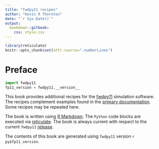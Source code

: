 ```yaml
--- 
title: "fwdpy11 recipes"
author: "Kevin R Thornton"
date: "`r Sys.Date()`"
output:
  bookdown::gitbook:
    css: style.css
---
```


```r
library(reticulate)
knitr::opts_chunk$set(attr.source=".numberLines")
```

# Preface

```python
import fwdpy11
fp11_version = fwdpy11.__version__
```

This book provides additional recipes for the [fwdpy11](https://github.com/molpopgen/fwdpy11) simulation software.
The recipes complement examples found in the [primary documentation](https://fwdpy11.readthedocs.io).
Some recipes may be repeated here.

The book is written using [R Markdown](https://rmarkdown.rstudio.com/).
The `Python` code blocks are executed via [reticulate](https://rstudio.github.io/reticulate/).
The book is always current with respect to the current `fwdpy11` [release](https://pypi.org/project/fwdpy11/).

The contents of this book are generated using `fwdpy11` version `r py$fp11_version`.
